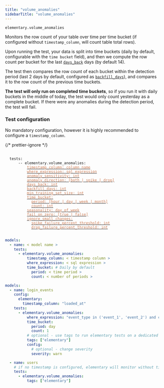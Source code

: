 ```yaml
---
title: "volume_anomalies"
sidebarTitle: "volume_anomalies"
---
```


`elementary.volume_anomalies`

Monitors the row count of your table over time per time bucket (if configured without `timestamp_column`, will count table total rows).

Upon running the test, your data is split into time buckets (daily by default, configurable with the `time bucket` field),
and then we compute the row count per bucket for the last [`days_back`](/guides/anomaly-detection-configuration/days-back) days (by default 14).

The test then compares the row count of each bucket within the detection period (last 2 days by default, configured as [`backfill_days`](/guides/anomaly-detection-configuration/backfill-days)),
and compares it to the row count of the previous time buckets.

**The test will only run on completed time buckets**, so if you run it with daily buckets in the middle of today, the test would only count yesterday as a complete bucket.
If there were any anomalies during the detection period, the test will fail.

### Test configuration

No mandatory configuration, however it is highly recommended to configure a `timestamp_column`.

{/* prettier-ignore */}
<pre>
 <code>
  tests:
    &nbsp;&nbsp;-- elementary.volume_anomalies:
      &nbsp;&nbsp;&nbsp;&nbsp;<a href="/guides/anomaly-detection-configuration/timestamp-column"><font color="#CD7D55">timestamp_column: column name</font></a>
      &nbsp;&nbsp;&nbsp;&nbsp;<a href="/guides/anomaly-detection-configuration/where-expression"><font color="#CD7D55">where_expression: sql expression</font></a>
      &nbsp;&nbsp;&nbsp;&nbsp;<a href="/guides/anomaly-detection-configuration/anomaly-sensitivity"><font color="#CD7D55">anomaly_sensitivity: int</font></a>
      &nbsp;&nbsp;&nbsp;&nbsp;<a href="/guides/anomaly-detection-configuration/anomaly-direction"><font color="#CD7D55">anomaly_direction: [both | spike | drop]</font></a>
      &nbsp;&nbsp;&nbsp;&nbsp;<a href="/guides/anomaly-detection-configuration/days-back"><font color="#CD7D55">days_back: int</font></a>
      &nbsp;&nbsp;&nbsp;&nbsp;<a href="/guides/anomaly-detection-configuration/backfill-days"><font color="#CD7D55">backfill_days: int</font></a>
      &nbsp;&nbsp;&nbsp;&nbsp;<a href="/guides/anomaly-detection-configuration/min-training-set-size"><font color="#CD7D55">min_training_set_size: int</font></a>
      &nbsp;&nbsp;&nbsp;&nbsp;<a href="/guides/anomaly-detection-configuration/time-bucket"><font color="#CD7D55">time_bucket:</font></a>
      &nbsp;&nbsp;&nbsp;&nbsp;&nbsp;&nbsp;<a href="/guides/anomaly-detection-configuration/time-bucket"><font color="#CD7D55">period: [hour | day | week | month]</font></a>
      &nbsp;&nbsp;&nbsp;&nbsp;&nbsp;&nbsp;<a href="/guides/anomaly-detection-configuration/time-bucket"><font color="#CD7D55">count: int</font></a>
      &nbsp;&nbsp;&nbsp;&nbsp;<a href="/guides/anomaly-detection-configuration/seasonality"><font color="#CD7D55">seasonality: day_of_week</font></a>
      &nbsp;&nbsp;&nbsp;&nbsp;<a href="/guides/anomaly-detection-configuration/fail_on_zero"><font color="#CD7D55">fail_on_zero: [true | false]</font></a>
      &nbsp;&nbsp;&nbsp;&nbsp;<a href="/guides/anomaly-detection-configuration/ignore_small_changes"><font color="#CD7D55">ignore_small_changes:</font></a>
      &nbsp;&nbsp;&nbsp;&nbsp;&nbsp;&nbsp;<a href="/guides/anomaly-detection-configuration/ignore_small_changes"><font color="#CD7D55">spike_failure_percent_threshold: int</font></a>
      &nbsp;&nbsp;&nbsp;&nbsp;&nbsp;&nbsp;<a href="/guides/anomaly-detection-configuration/ignore_small_changes"><font color="#CD7D55">drop_failure_percent_threshold: int</font></a>
 </code>
</pre>

<RequestExample>

```yml Models
models:
  - name: < model name >
    tests:
      - elementary.volume_anomalies:
          timestamp_column: < timestamp column >
          where_expression: < sql expression >
          time_bucket: # Daily by default
            period: < time period >
            count: < number of periods >
```

```yml Models example
models:
  - name: login_events
    config:
      elementary:
        timestamp_column: "loaded_at"
    tests:
      - elementary.volume_anomalies:
          where_expression: "event_type in ('event_1', 'event_2') and country_name != 'unwanted country'"
          time_bucket:
            period: day
            count: 1
          # optional - use tags to run elementary tests on a dedicated run
          tags: ["elementary"]
          config:
            # optional - change severity
            severity: warn

  - name: users
    # if no timestamp is configured, elementary will monitor without time filtering
    tests:
      - elementary.volume_anomalies:
          tags: ["elementary"]
```

</RequestExample>
